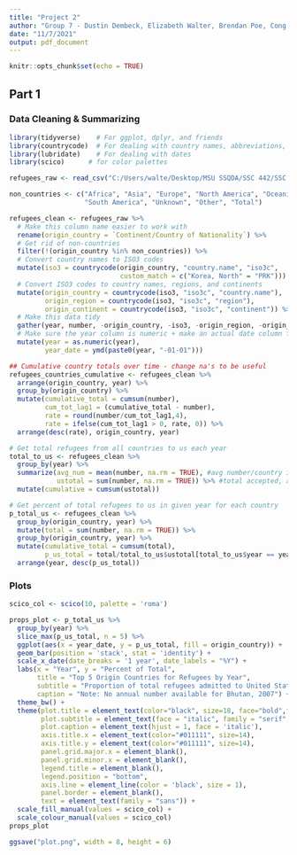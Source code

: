 ---
title: "Project 2"
author: "Group 7 - Dustin Dembeck, Elizabeth Walter, Brendan Poe, Cong Fu"
date: "11/7/2021"
output: pdf_document
---

```{r setup, include=FALSE}
knitr::opts_chunk$set(echo = TRUE)
```

## Part 1
### Data Cleaning & Summarizing

```{r 1}
library(tidyverse)    # For ggplot, dplyr, and friends
library(countrycode)  # For dealing with country names, abbreviations, and codes
library(lubridate)    # For dealing with dates
library(scico)      # for color palettes
```

```{r 2}
refugees_raw <- read_csv("C:/Users/walte/Desktop/MSU SSQDA/SSC 442/SSC 442 Project 2/refugee_status.csv", na = c("-", "X", "D"))

non_countries <- c("Africa", "Asia", "Europe", "North America", "Oceania",
                   "South America", "Unknown", "Other", "Total")

refugees_clean <- refugees_raw %>%
  # Make this column name easier to work with
  rename(origin_country = `Continent/Country of Nationality`) %>%
  # Get rid of non-countries
  filter(!(origin_country %in% non_countries)) %>%
  # Convert country names to ISO3 codes
  mutate(iso3 = countrycode(origin_country, "country.name", "iso3c",
                            custom_match = c("Korea, North" = "PRK"))) %>%
  # Convert ISO3 codes to country names, regions, and continents
  mutate(origin_country = countrycode(iso3, "iso3c", "country.name"),
         origin_region = countrycode(iso3, "iso3c", "region"),
         origin_continent = countrycode(iso3, "iso3c", "continent")) %>%
  # Make this data tidy
  gather(year, number, -origin_country, -iso3, -origin_region, -origin_continent) %>%
  # Make sure the year column is numeric + make an actual date column for years
  mutate(year = as.numeric(year),
         year_date = ymd(paste0(year, "-01-01")))

## Cumulative country totals over time - change na's to be useful
refugees_countries_cumulative <- refugees_clean %>%
  arrange(origin_country, year) %>%
  group_by(origin_country) %>%
  mutate(cumulative_total = cumsum(number),
         cum_tot_lag1 = (cumulative_total - number),
         rate = round(number/cum_tot_lag1,4), 
         rate = ifelse(cum_tot_lag1 > 0, rate, 0)) %>%
  arrange(desc(rate), origin_country, year)

# Get total refugees from all countries to us each year
total_to_us <- refugees_clean %>%
  group_by(year) %>%
  summarize(avg_num = mean(number, na.rm = TRUE), #avg number/country in year
            ustotal = sum(number, na.rm = TRUE)) %>% #total accepted, all countries in year
  mutate(cumulative = cumsum(ustotal))

# Get percent of total refugees to us in given year for each country
p_total_us <- refugees_clean %>%
  group_by(origin_country, year) %>%
  mutate(total = sum(number, na.rm = TRUE)) %>%
  group_by(origin_country, year) %>%
  mutate(cumulative_total = cumsum(total),
         p_us_total = total/total_to_us$ustotal[total_to_us$year == year] * 100) %>%
  arrange(year, desc(p_us_total))
```

### Plots

```{r 3, echo=FALSE}
scico_col <- scico(10, palette = 'roma')

props_plot <- p_total_us %>% 
  group_by(year) %>% 
  slice_max(p_us_total, n = 5) %>%
  ggplot(aes(x = year_date, y = p_us_total, fill = origin_country)) + 
  geom_bar(position = 'stack', stat = 'identity') +
  scale_x_date(date_breaks = '1 year', date_labels = "%Y") +
  labs(x = "Year", y = "Percent of Total",
       title = "Top 5 Origin Countries for Refugees by Year",
       subtitle = "Proportion of total refugees admitted to United States by origin country, 2006 - 2015",
       caption = "Note: No annual number available for Bhutan, 2007") + # 
  theme_bw() +
  theme(plot.title = element_text(color="black", size=18, face="bold",family = "sans", hjust = 0.5),
        plot.subtitle = element_text(face = "italic", family = "serif", hjust = 0.5),
        plot.caption = element_text(hjust = 1, face = 'italic'),
        axis.title.x = element_text(color="#011111", size=14),
        axis.title.y = element_text(color="#011111", size=14),
        panel.grid.major.x = element_blank(),
        panel.grid.minor.x = element_blank(),
        legend.title = element_blank(),
        legend.position = "bottom",
        axis.line = element_line(color = 'black', size = 1),
        panel.border = element_blank(),
        text = element_text(family = "sans")) +
  scale_fill_manual(values = scico_col) + 
  scale_colour_manual(values = scico_col)
props_plot

ggsave("plot.png", width = 8, height = 6)

```
